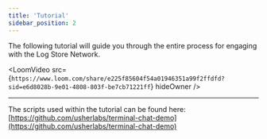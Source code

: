 ```yaml
---
title: 'Tutorial'
sidebar_position: 2
---
```



The following tutorial will guide you through the entire process for engaging with the Log Store Network.

<LoomVideo
	src={`https://www.loom.com/share/e225f85604f54a01946351a99f2ffdfd?sid=e6d8028b-9e01-4808-803f-be7cb71221ff`}
	hideOwner
/>

---

The scripts used within the tutorial can be found here: [https://github.com/usherlabs/terminal-chat-demo](https://github.com/usherlabs/terminal-chat-demo)
